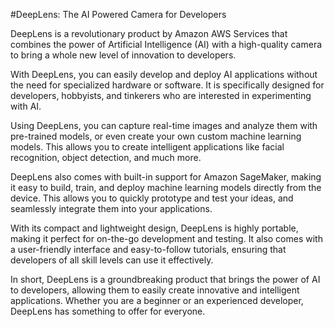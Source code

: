 

#DeepLens: The AI Powered Camera for Developers

DeepLens is a revolutionary product by Amazon AWS Services that combines the power of Artificial Intelligence (AI) with a high-quality camera to bring a whole new level of innovation to developers.

With DeepLens, you can easily develop and deploy AI applications without the need for specialized hardware or software. It is specifically designed for developers, hobbyists, and tinkerers who are interested in experimenting with AI.

Using DeepLens, you can capture real-time images and analyze them with pre-trained models, or even create your own custom machine learning models. This allows you to create intelligent applications like facial recognition, object detection, and much more.

DeepLens also comes with built-in support for Amazon SageMaker, making it easy to build, train, and deploy machine learning models directly from the device. This allows you to quickly prototype and test your ideas, and seamlessly integrate them into your applications.

With its compact and lightweight design, DeepLens is highly portable, making it perfect for on-the-go development and testing. It also comes with a user-friendly interface and easy-to-follow tutorials, ensuring that developers of all skill levels can use it effectively.

In short, DeepLens is a groundbreaking product that brings the power of AI to developers, allowing them to easily create innovative and intelligent applications. Whether you are a beginner or an experienced developer, DeepLens has something to offer for everyone. 